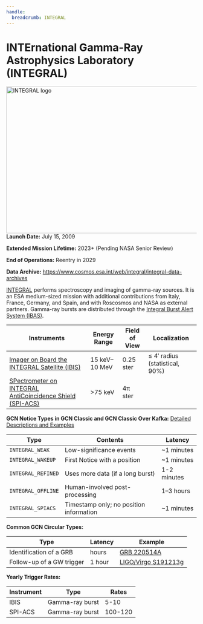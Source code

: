 ```yaml
---
handle:
  breadcrumb: INTEGRAL
---
```



# INTErnational Gamma-Ray Astrophysics Laboratory (INTEGRAL)

<img
  src={logo}
  width="612"
  height="388"
  align="right"
  alt="INTEGRAL logo"
  className="grid-col-6 mobile-lg:grid-col-4 tablet:grid-col-2 desktop:grid-col-3 height-auto"
/>

**Launch Date:** July 15, 2009

**Extended Mission Lifetime:** 2023+ (Pending NASA Senior Review)

**End of Operations:** Reentry in 2029

**Data Archive:**
https://www.cosmos.esa.int/web/integral/integral-data-archives

[INTEGRAL](https://www.cosmos.esa.int/web/integral) performs spectroscopy and imaging of gamma-ray sources. It is an ESA medium-sized mission with additional contributions from Italy, France, Germany, and Spain, and with Roscosmos and NASA as external partners. Gamma-ray bursts are distributed through the [Integral Burst Alert System (IBAS)](https://www.isdc.unige.ch/integral/science/grb).

<div className="overflow-table">

| Instruments                                                                                                     | Energy Range  | Field of View | Localization                       |
| --------------------------------------------------------------------------------------------------------------- | ------------- | ------------- | ---------------------------------- |
| [Imager on Board the INTEGRAL Satellite (IBIS)](https://www.cosmos.esa.int/web/integral/instruments-ibis)       | 15 keV–10 MeV | 0.25 ster     | &leq; 4′ radius (statistical, 90%) |
| [SPectrometer on INTEGRAL AntiCoincidence Shield (SPI-ACS)](https://www.isdc.unige.ch/integral/science/grb#ACS) | &gt;75 keV    | 4π ster       |                                    |

</div>

**GCN Notice Types in GCN Classic and GCN Classic Over Kafka:**
[Detailed Descriptions and Examples](https://gcn.gsfc.nasa.gov/integral.html)

<div className="overflow-table">

| Type               | Contents                                | Latency     |
| ------------------ | --------------------------------------- | ----------- |
| `INTEGRAL_WEAK`    | Low-significance events                 | ~1 minutes  |
| `INTEGRAL_WAKEUP`  | First Notice with a position            | ~1 minutes  |
| `INTEGRAL_REFINED` | Uses more data (if a long burst)        | 1-2 minutes |
| `INTEGRAL_OFFLINE` | Human-involved post-processing          | 1–3 hours   |
| `INTEGRAL_SPIACS`  | Timestamp only; no position information | ~1 minutes  |

</div>

**Common GCN Circular Types:**

<div className="overflow-table">

| Type                      | Latency | Example                                                          |
| ------------------------- | ------- | ---------------------------------------------------------------- |
| Identification of a GRB   | hours   | [GRB 220514A](https://gcn.gsfc.nasa.gov/gcn3/32041.gcn3)         |
| Follow-up of a GW trigger | 1 hour  | [LIGO/Virgo S191213g](https://gcn.gsfc.nasa.gov/gcn3/26401.gcn3) |

</div>

**Yearly Trigger Rates:**

<div className="overflow-table">

| Instrument | Type            | Rates   |
| ---------- | --------------- | ------- |
| IBIS       | Gamma-ray burst | 5-10    |
| SPI-ACS    | Gamma-ray burst | 100-120 |

</div>
